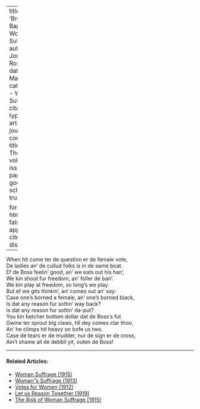 
---
title: 'Brother Baptis'' on Woman Suffrage'
author: Jonas, Rosalie
date: Mar. 1912
categories: 
  - Woman Suffrage
citation: 
  type: article-journal
  container-title: The Crisis
  volume: 4
  issue: 5
  page: 247
google-scholar: true

format:
  html:
    toc: false
    appendix-cite-as: display
---


When hit come ter de question er de female vote,       
De ladies an' de cullud folks is in de same boat.      
Ef de Boss feelin' good, an' we eats out his han',      
We kin shout fur freedom, an' foller de ban'.      
We kin play at freedom, so long's we play.      
But ef we gits thinkin', an' comes out an' say:      
Case one's borned a female, an' one's borned black,      
Is dat any reason fur sottin' way back?      
Is dat any reason fur sottin' da-put?      
You kin betcher bottom dollar dat de Boss's fut      
Gwine ter sprout big claws, till dey comes clar thoo,      
An' he climps hit heavy on bofe us two.      
Case de tears er de mudder, nur de sign er de cross,      
Ain't shame all de debbil yit, outen de Boss!      

<!-- Similar articles start here -->
<div  class="clear-wrap"></div>
<hr>
#### Related Articles:

* [Woman Suffrage (1915)](/Volumes/11/01/woman_suffrage.html)
* [Woman''s Suffrage (1913)](/Volumes/06/01/womans_suffrage.html)
* [Votes for Women (1912)](/Volumes/04/05/votes_for_women.html)
* [Let us Reason Together (1919)](/Volumes/18/05/let_us_reason_together.html)
* [The Risk of Woman Suffrage (1915)](/Volumes/11/01/risk_of_woman_suffrage.html)

<!-- Similar articles end here -->